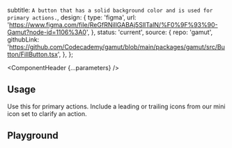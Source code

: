 


  subtitle: `A button that has a solid background color and is used for primary actions.`,
  design: {
    type: 'figma',
    url: 'https://www.figma.com/file/ReGfRNillGABAj5SlITalN/%F0%9F%93%90-Gamut?node-id=1106%3A0',
  },
  status: 'current',
  source: {
    repo: 'gamut',
    githubLink:
      'https://github.com/Codecademy/gamut/blob/main/packages/gamut/src/Button/FillButton.tsx',
  },
};

<Meta of={FillButtonStories} />

<ComponentHeader {...parameters} />

## Usage
Use this for primary actions. Include a leading or trailing icons from our mini icon set to clarify an action.

## Playground
<Canvas sourceState="shown" of={FillButtonStories.Default} />

<Controls />
